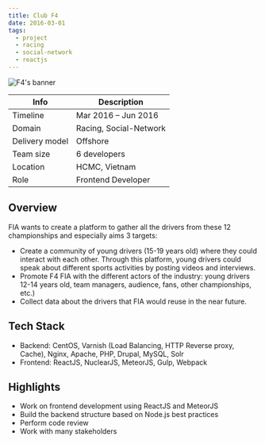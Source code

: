 ```yaml
---
title: Club F4
date: 2016-03-01
tags:
  - project
  - racing
  - social-network
  - reactjs
---
```


![F4's banner](./banner.jpg)

| Info           | Description            |
| -------------- | ---------------------- |
| Timeline       | Mar 2016 – Jun 2016    |
| Domain         | Racing, Social-Network |
| Delivery model | Offshore               |
| Team size      | 6 developers           |
| Location       | HCMC, Vietnam          |
| Role           | Frontend Developer     |

## Overview

FIA wants to create a platform to gather all the drivers from these 12 championships and especially aims 3 targets:

- Create a community of young drivers (15-19 years old) where they could interact with each other. Through this platform, young drivers could speak about different sports activities by posting videos and interviews.
- Promote F4 FIA with the different actors of the industry: young drivers 12-14 years old, team managers, audience, fans, other championships, etc.)
- Collect data about the drivers that FIA would reuse in the near future.

## Tech Stack

- Backend: CentOS, Varnish (Load Balancing, HTTP Reverse proxy, Cache), Nginx, Apache, PHP, Drupal, MySQL, Solr
- Frontend: ReactJS, NuclearJS, MeteorJS, Gulp, Webpack

## Highlights

- Work on frontend development using ReactJS and MeteorJS
- Build the backend structure based on Node.js best practices
- Perform code review
- Work with many stakeholders
